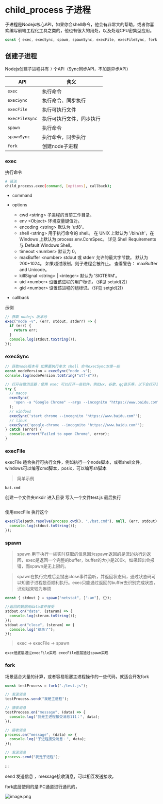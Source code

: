 # child_process 子进程

子进程是Nodejs核心API，如果你会shell命令，他会有非常大的帮助，或者你喜欢编写前端工程化工具之类的，他也有很大的用处，以及处理CPU密集型应用。

```js
const { exec, execSync, spawm, spawnSync, execFile, execFileSync, fork } = require("node:child_process");
```

## 创建子进程

Nodejs创建子进程共有 `7` 个API（Sync同步API，不加是异步API）

| API            | 含义                     |
| -------------- | ------------------------ |
| `exec`         | 执行命令                 |
| `execSync`     | 执行命令，同步执行       |
| `execFile`     | 执行可执行文件           |
| `execFileSync` | 执行可执行文件，同步执行 |
| `spawn`        | 执行命令                 |
| `spawnSync`    | 执行命令，同步执行       |
| `fork`         | 创建node子进程           |



### exec

执行命令

```sh
# 语法
child_process.exec(command, [options], callback);
```

- command

- options

  - cwd \<string> 子进程的当前工作目录。
  - env \<Object> 环境变量键值对。
  - encoding \<string> 默认为 'utf8'。
  - shell \<string> 用于执行命令的 shell。 在 UNIX 上默认为 '/bin/sh'，在 Windows 上默认为 process.env.ComSpec。 详见 Shell Requirements 与 Default Windows Shell。
  - timeout \<number> 默认为 0。
  - maxBuffer \<number> stdout 或 stderr 允许的最大字节数。 默认为 200*1024。 如果超过限制，则子进程会被终止。 查看警告： maxBuffer and Unicode。
  - killSignal \<string> | \<integer> 默认为 'SIGTERM'。
  - uid \<number> 设置该进程的用户标识。（详见 setuid(2)）
  - gid \<number> 设置该进程的组标识。（详见 setgid(2)）

- callback

  

示例

```js
// 获取 nodejs 版本号
exec("node -v", (err, stdout, stderr) => {
  if (err) {
    return err;
  }
  console.log(stdout.toString());
});
```



### execSync

```js
// 获取node版本号 如果要执行单次 shell 命令execSync方便一些
const nodeVersion = execSync("node -v");
console.log(nodeVersion.toString("utf-8"));
```



```js
// 打开谷歌浏览器：使用 exec 可以打开一些软件，例如wx、谷歌、qq音乐等，以下会打开百度并且进入无痕模式
try {
  // macos
  execSync(
    'open -a "Google Chrome" --args --incognito "https://www.baidu.com"'
  );
  // windows
  execSync('start chrome --incognito "https://www.baidu.com"');
  // linux
  execSync('google-chrome --incognito "https://www.baidu.com"');
} catch (error) {
  console.error("Failed to open Chrome", error);
}
```

### execFile

execFile 适合执行可执行文件，例如执行一个node脚本，或者shell文件，windows可以编写cmd脚本，posix，可以编写sh脚本

> 简单示例

```
bat.cmd
```

创建一个文件夹mkdir 进入目录 写入一个文件test.js 最后执行

```cmd

```

使用execFile 执行这个

```js
execFile(path.resolve(process.cwd(), "./bat.cmd"), null, (err, stdout) => {
  console.log(stdout.toString());
});
```

### spawn

> spawn 用于执行一些实时获取的信息因为spawn返回的是流边执行边返回，exec是返回一个完整的buffer，buffer的大小是200k，如果超出会报错，而spawn是无上限的。

> spawn在执行完成后会抛出close事件监听，并返回状态码，通过状态码可以知道子进程是否顺利执行。exec只能通过返回的buffer去识别完成状态，识别起来较为麻烦

```js
const { stdout } = spawn("netstat", ["-an"], {});

//返回的数据用data事件接受
stdout.on("data", (steram) => {
  console.log(steram.toString());
});
stdout.on("close", (steram) => {
  console.log("结束了");
});
```

> exec -> execFile -> spawn

```
exec是底层通过execFile实现 execFile底层通过spawn实现
```

### fork

场景适合大量的计算，或者容易阻塞主进程操作的一些代码，就适合开发fork



```js
const testProcess = fork("./test.js");

// 发送消息
testProcess.send("我是主进程");

// 接收消息
testProcess.on("message", (data) => {
  console.log("我是主进程接受消息111：", data);
});
```

```js
// 接收消息
process.on("message", (data) => {
  console.log("子进程接受消息：", data);
});

// 发送消息
process.send("我是子进程");
```

:::

send 发送信息 ，message接收消息，可以相互发送接收。

fork底层使用的是IPC通道进行通讯的，

![image.png](https://p6-juejin.byteimg.com/tos-cn-i-k3u1fbpfcp/ed87c115193d4abfb1d9f7a93b769a54~tplv-k3u1fbpfcp-jj-mark:3024:0:0:0:q75.awebp#?w=666&h=607&s=35667&e=png&b=f3f3f5)

